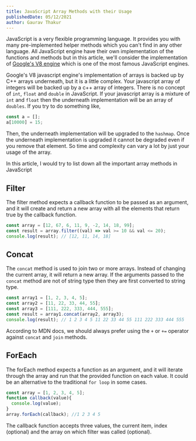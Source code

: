```yaml
---
title: JavaScript Array Methods with their Usage
publishedDate: 05/12/2021
author: Gaurav Thakur
---
```


JavaScript is a very flexible programming language. It provides
you with many pre-implemented helper methods which you can't find in any other language.
All JavaScript engine have their own implementation of the functions and methods but in this article,
we'll consider the implementation of [Google's V8 engine](https://v8.dev/) which is one of the most famous JavaScript engines.

Google's V8 javascript engine's implementation of arrays is backed up by C++ arrays underneath, but it is a little complex.
Your javascript array of integers will be backed up by a c++ array of integers.
There is no concept of `int`, `float` and `double` in JavaScript.
If your javascript array is a mixture of `int` and `float` then the underneath implementation will be an array of `doubles`.
If you try to do something like,

```javascript
const a = [];
a[10000] = 15;
```

Then, the underneath implementation will be upgraded to the `hashmap`.
Once the underneath implementation is upgraded it cannot be degraded even if you remove that element.
So time and complexity can vary a lot by just your usage of the array.

In this article, I would try to list down all the important array methods in JavaScript

## Filter

The filter method expects a callback function to be passed as an argument,
and it will create and return a new array with all the elements that return true by the callback function.

```javascript
const array = [12, 67, 6, 11, 9, -2, 14, 18, 99];
const result = array.filter((val) => val >= 10 && val <= 20);
console.log(result); // [12, 11, 14, 18]
```

## Concat

The `concat` method is used to join two or more arrays. Instead of changing the current array, it will return a new array.
If the arguments passed to the `concat` method are not of string type then they are first converted to string type.

```javascript
const array1 = [1, 2, 3, 4, 5];
const array2 = [11, 22, 33, 44, 55];
const array3 = [111, 222, 333, 444, 555];
const result = array1.concat(array2, array3);
console.log(result); // 1 2 3 4 5 11 22 33 44 55 111 222 333 444 555
```

According to MDN docs, we should always prefer using the `+` or `+=` operator against `concat` and `join` methods.

## ForEach

The forEach method expects a function as an argument, and it will iterate through the array
and run that the provided function on each value. It could be an alternative to the traditional `for loop` in some cases.

```javascript
const array = [1, 2, 3, 4, 5];
function callback(value){
  console.log(value);
}
array.forEach(callback); //1 2 3 4 5
```

The callback function accepts three values, the current item, index (optional) and the array on which filter was called (optional).

